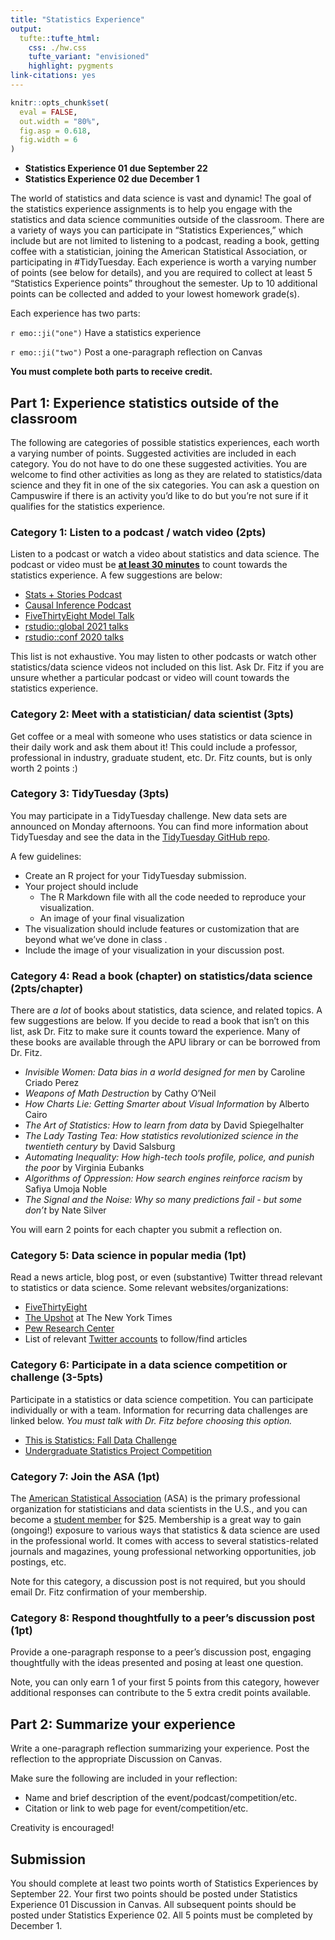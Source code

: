 ```yaml
---
title: "Statistics Experience"
output: 
  tufte::tufte_html:
    css: ./hw.css
    tufte_variant: "envisioned"
    highlight: pygments
link-citations: yes
---
```


```r
knitr::opts_chunk$set(
  eval = FALSE,
  out.width = "80%",
  fig.asp = 0.618,
  fig.width = 6
)
```

+ **Statistics Experience 01 due September 22**
+ **Statistics Experience 02 due December 1**

The world of statistics and data science is vast and dynamic! The goal of the statistics experience assignments is to help you engage with the statistics and data science communities outside of the classroom. There are a variety of ways you can participate in “Statistics Experiences,” which include but are not limited to listening to a podcast, reading a book, getting coffee with a statistician, joining the American Statistical Association, or participating in #TidyTuesday. Each experience is worth a varying number of points (see below for details), and you are required to collect at least 5 “Statistics Experience points” throughout the semester. Up to 10 additional points can be collected and added to your lowest homework grade(s).

Each experience has two parts:

`r emo::ji("one")` Have a statistics experience

`r emo::ji("two")` Post a one-paragraph reflection on Canvas

**You must complete both parts to receive credit.**


## Part 1: Experience statistics outside of the classroom 

The following are categories of possible statistics experiences, each worth a varying number of points. Suggested activities are included in each category. You  do not have to do one these suggested activities. You are welcome to find other activities as long as they are related to statistics/data science and they fit in one of the six categories. You can ask a question on Campuswire if there is an activity you'd like to do but you're not sure if it qualifies for the statistics experience.

### Category 1: Listen to a podcast / watch video (2pts)

Listen to a podcast or watch a video about statistics and data science. The podcast or video must be **<u>at least 30 minutes</u>** to count towards the statistics experience. A few suggestions are below: 

- [Stats + Stories Podcast](https://statsandstories.net/)
- [Causal Inference Podcast](https://casualinfer.libsyn.com/)
- [FiveThirtyEight Model Talk](https://fivethirtyeight.com/tag/model-talk/)
- [rstudio::global 2021 talks](https://www.rstudio.com/resources/rstudioglobal-2021/)
- [rstudio::conf 2020 talks](https://www.rstudio.com/resources/rstudioconf-2020/)


This list is not exhaustive. You may listen to other podcasts or watch other statistics/data science videos not included on this list. Ask Dr. Fitz if you are unsure whether a particular podcast or video will count towards the statistics experience.

### Category 2: Meet with a statistician/ data scientist (3pts)

Get coffee or a meal with someone who uses statistics or data science in their daily work and ask them about it! This could include a professor, professional in industry, graduate student, etc. Dr. Fitz counts, but is only worth 2 points :)

### Category 3: TidyTuesday (3pts) 

You may participate in a TidyTuesday challenge. New data sets are announced on Monday afternoons. You can find more information about TidyTuesday and see the data in the [TidyTuesday GitHub repo](https://github.com/rfordatascience/tidytuesday). 

A few guidelines: 

- Create an R project for your TidyTuesday submission.
- Your project should include 
  - The R Markdown file with all the code needed to reproduce your visualization. 
  - An image of your final visualization 
- The visualization should include features or customization that are beyond what we've done in class . 
- Include the image of your visualization in your discussion post.

### Category 4: Read a book (chapter) on statistics/data science (2pts/chapter)

There are *a lot* of books about statistics, data science, and related topics. A few suggestions are below. If you decide to read a book that isn't on this list, ask Dr. Fitz to make sure it counts toward the experience. Many of these books are available through the APU library or can be borrowed from Dr. Fitz.

- *Invisible Women: Data bias in a world designed for men* by Caroline Criado Perez
- *Weapons of Math Destruction* by Cathy O'Neil
- *How Charts Lie: Getting Smarter about Visual Information* by Alberto Cairo
- *The Art of Statistics: How to learn from data* by David Spiegelhalter
- *The Lady Tasting Tea: How statistics revolutionized science in the twentieth century* by David Salsburg
- *Automating Inequality: How high-tech tools profile, police, and punish the poor* by Virginia Eubanks
- *Algorithms of Oppression: How search engines reinforce racism* by Safiya Umoja Noble
- *The Signal and the Noise: Why so many predictions fail - but some don't* by Nate Silver

You will earn 2 points for each chapter you submit a reflection on.

### Category 5: Data science in popular media (1pt)

Read a news article, blog post, or even (substantive) Twitter thread relevant to statistics or data science. Some relevant websites/organizations:

- [FiveThirtyEight](https://fivethirtyeight.com)
- [The Upshot](https://www.nytimes.com/section/upshot) at The New York Times 
- [Pew Research Center](https://www.pewresearch.org)
- List of relevant [Twitter accounts](https://docs.google.com/spreadsheets/d/1FLKxuZ5dRUFX8ml0-H9uGrsjai9lRJiD-dSOjfQFv0g/edit?usp=sharing) to follow/find articles

### Category 6: Participate in a data science competition or challenge (3-5pts)

Participate in a statistics or data science competition. You can participate individually or with a team. Information for recurring data challenges are linked below. *You must talk with Dr. Fitz before choosing this option.*

- [This is Statistics: Fall Data Challenge](https://thisisstatistics.org/falldatachallenge/) 
- [Undergraduate Statistics Project Competition](https://www.causeweb.org/usproc/) 

### Category 7: Join the ASA (1pt)

The [American Statistical Association](https://www.amstat.org) (ASA) is the primary professional organization for statisticians and data scientists in the U.S., and you can become a [student member](https://www.amstat.org/membership/become-a-member/membership-options) for $25. Membership is a great way to gain (ongoing!) exposure to various ways that statistics & data science are used in the professional world. It comes with access to several statistics-related journals and magazines, young professional networking opportunities, job postings, etc.

Note for this category, a discussion post is not required, but you should email Dr. Fitz confirmation of your membership. 

### Category 8: Respond thoughtfully to a peer's discussion post (1pt)

Provide a one-paragraph response to a peer's discussion post, engaging thoughtfully with the ideas presented and posing at least one question.

Note, you can only earn 1 of your first 5 points from this category, however additional responses can contribute to the 5 extra credit points available. 

## Part 2: Summarize your experience

Write a one-paragraph reflection summarizing your experience. Post the reflection to the appropriate Discussion on Canvas. 

Make sure the following are included in your reflection:

- Name and brief description of the event/podcast/competition/etc.
- Citation or link to web page for event/competition/etc.

Creativity is encouraged!


## Submission 

You should complete at least two points worth of Statistics Experiences by September 22. Your first two points should be posted under Statistics Experience 01 Discussion in Canvas. All subsequent points should be posted under Statistics Experience 02. All 5 points must be completed by December 1. 


